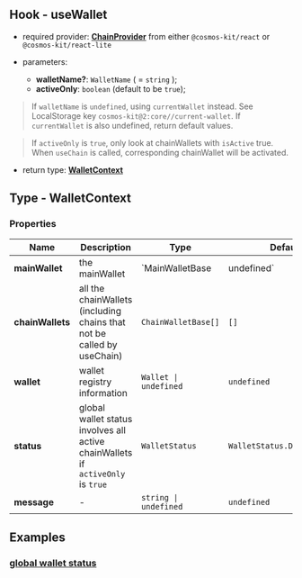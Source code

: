 ## Hook - useWallet

- required provider: [**ChainProvider**](https://docs.cosmoskit.com/chain-provider) from either `@cosmos-kit/react` or `@cosmos-kit/react-lite`

- parameters:
  - **walletName?**: `WalletName` ( = `string` );
  - **activeOnly**: `boolean` (default to be `true`);

> If `walletName` is `undefined`, using `currentWallet` instead. See LocalStorage key `cosmos-kit@2:core//current-wallet`. If `currentWallet` is also undefined, return default values.

> If `activeOnly` is `true`, only look at chainWallets with `isActive` true. When `useChain` is called, corresponding chainWallet will be activated.

- return type: [**WalletContext**](#type---walletcontext)

## Type - WalletContext

### Properties

| Name             | Description                                                                     | Type                  | Default                     |
| ---------------- | ------------------------------------------------------------------------------- | --------------------- | --------------------------- |
| **mainWallet**   | the mainWallet                                                                  | `MainWalletBase       | undefined`                  |
| **chainWallets** | all the chainWallets (including chains that not be called by useChain)          | `ChainWalletBase[]`   | `[]`                        |
| **wallet**       | wallet registry information                                                     | `Wallet \| undefined` | `undefined`                 |
| **status**       | global wallet status involves all active chainWallets if `activeOnly` is `true` | `WalletStatus`        | `WalletStatus.Disconnected` |
| **message**      | -                                                                               | `string \| undefined` | `undefined`                 |

## Examples

### [global wallet status](https://github.com/cosmology-tech/cosmos-kit/blob/main/packages/example/pages/index.tsx)
